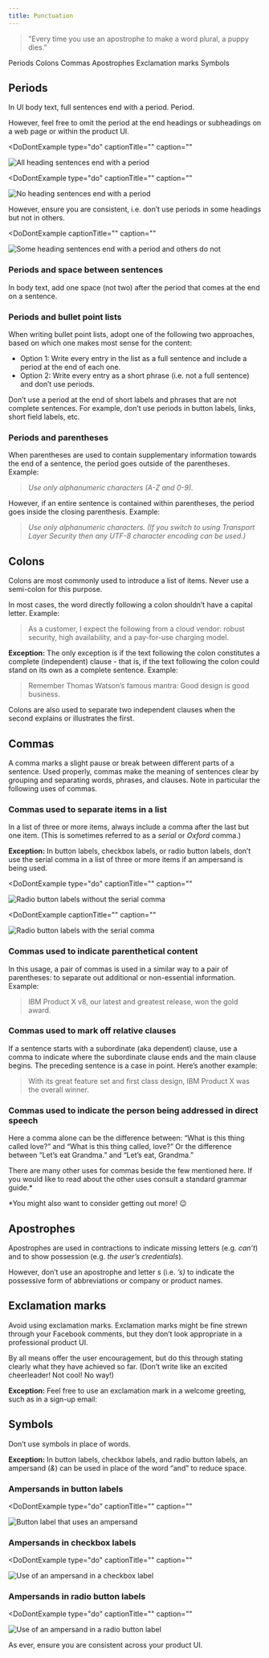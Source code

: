 ```yaml
---
title: Punctuation
---
```


> "Every time you use an apostrophe to make a word plural, a puppy dies."

<AnchorLinks>

<AnchorLink>Periods</AnchorLink>
<AnchorLink>Colons</AnchorLink>
<AnchorLink>Commas</AnchorLink>
<AnchorLink>Apostrophes</AnchorLink>
<AnchorLink>Exclamation marks</AnchorLink>
<AnchorLink>Symbols</AnchorLink>

</AnchorLinks>

## Periods

In UI body text, full sentences end with a period. Period.

However, feel free to omit the period at the end headings or subheadings on a web page or within the product UI.

<Row>
  <Column colMd={4} colLg={4}>

<DoDontExample
type="do"
captionTitle=""
caption=""
>

![All heading sentences end with a period](images/Punctuation_03.png)

</DoDontExample>

  </Column>
  <Column colMd={4} colLg={4}>

<DoDontExample
  type="do"
  captionTitle=""
  caption=""
  >

![No heading sentences end with a period](images/Punctuation_01.png)

</DoDontExample>

  </Column>
</Row>

However, ensure you are consistent, i.e. don’t use periods in some headings but not in others.

<Row>
  <Column colMd={4} colLg={4}>

<DoDontExample
  captionTitle=""
  caption=""
  >

![Some heading sentences end with a period and others do not](images/Punctuation_02.png)

</DoDontExample>

  </Column>
</Row>

### Periods and space between sentences

In body text, add one space (not two) after the period that comes at the end on a sentence.

### Periods and bullet point lists

When writing bullet point lists, adopt one of the following two approaches, based on which one makes most sense for the content:

- Option 1: Write every entry in the list as a full sentence and include a period at the end of each one.
- Option 2: Write every entry as a short phrase (i.e. not a full sentence) and don’t use periods.

Don’t use a period at the end of short labels and phrases that are not complete sentences. For example, don’t use periods in button labels, links, short field labels, etc.

### Periods and parentheses

When parentheses are used to contain supplementary information towards the end of a sentence, the period goes outside of the parentheses.
Example:

> _Use only alphanumeric characters (A-Z and 0-9)._

However, if an entire sentence is contained within parentheses, the period goes inside the closing parenthesis.
Example:

> _Use only alphanumeric characters. (If you switch to using Transport Layer Security then any UTF-8 character encoding can be used.)_

## Colons

Colons are most commonly used to introduce a list of items. Never use a semi-colon for this purpose.

In most cases, the word directly following a colon shouldn’t have a capital letter. Example:

> As a customer, I expect the following from a cloud vendor: robust security, high availability, and a pay-for-use charging model.

**Exception:** The only exception is if the text following the colon constitutes a complete (independent) clause - that is, if the text following the colon could stand on its own as a complete sentence. Example:

> Remember Thomas Watson’s famous mantra: Good design is good business.

Colons are also used to separate two independent clauses when the second explains or illustrates the first.

## Commas

A comma marks a slight pause or break between different parts of a sentence. Used properly, commas make the meaning of sentences clear by grouping and separating words,
phrases, and clauses. Note in particular the following uses of commas.

### Commas used to separate items in a list

In a list of three or more items, always include a comma after the last but one item. (This is sometimes referred to as a _serial_ or _Oxford_ comma.)

<Row>
  <Column colMd={4} colLg={4}>
    <DoDontExample
      type="do"
      text="IBM Product X offers fast, secure, and scalable message delivery."
      aspectRatio="1:1"
    />
  </Column>
</Row>

**Exception:** In button labels, checkbox labels, or radio button labels, don’t use the serial comma in a list of three or more items if an ampersand is being used.

<Row>
  <Column colMd={4} colLg={4}>

<DoDontExample
type="do"
captionTitle=""
caption=""
>

![Radio button labels without the serial comma](images/Radio_button_01.png)

</DoDontExample>

  </Column>
  <Column colMd={4} colLg={4}>

<DoDontExample
  captionTitle=""
  caption=""
  >

![Radio button labels with the serial comma](images/Radio_button_02.png)

</DoDontExample>

  </Column>
</Row>

### Commas used to indicate parenthetical content

In this usage, a pair of commas is used in a similar way to a pair of parentheses: to separate out additional or non-essential information. Example:

> IBM Product X v8, our latest and greatest release, won the gold award.

### Commas used to mark off relative clauses

If a sentence starts with a subordinate (aka dependent) clause, use a comma to indicate where the subordinate clause ends and the main clause begins.
The preceding sentence is a case in point. Here’s another example:

> With its great feature set and first class design, IBM Product X was the overall winner.

### Commas used to indicate the person being addressed in direct speech

Here a comma alone can be the difference between: “What is this thing called love?” and “What is this thing called, love?” Or the difference between “Let’s eat Grandma.” and “Let’s eat, Grandma.”

There are many other uses for commas beside the few mentioned here. If you would like to read about the other uses consult a standard grammar guide.\*

\*You might also want to consider getting out more! 😉

## Apostrophes

Apostrophes are used in contractions to indicate missing letters (e.g. _can’t_) and to show possession (e.g. _the user’s credentials_).

However, don’t use an apostrophe and letter _s_ (i.e. _’s)_ to indicate the possessive form of abbreviations or company or product names.

<Row>
  <Column colMd={4} colLg={4}>
    <DoDontExample
      type="do"
      text="The IBM Cloud catalog..."
      aspectRatio="1:1"
    />
  </Column>
  <Column colMd={4} colLg={4}>
    <DoDontExample text="IBM Cloud's catalog..." aspectRatio="1:1" />
  </Column>
</Row>

## Exclamation marks

Avoid using exclamation marks. Exclamation marks might be fine strewn through your Facebook comments, but they don’t look appropriate in a professional product UI.

By all means offer the user encouragement, but do this through stating clearly what they have achieved so far. (Don’t write like an excited cheerleader! Not cool! No way!)

**Exception:** Feel free to use an exclamation mark in a welcome greeting, such as in a sign-up email:

<Row>
  <Column colMd={4} colLg={4}>
    <DoDontExample type="do" text="Welcome, Emma!" aspectRatio="1:1" />
  </Column>
</Row>

## Symbols

Don’t use symbols in place of words.

**Exception:** In button labels, checkbox labels, and radio button labels, an ampersand (_&_) can be used in place of the word “and” to reduce space.

### Ampersands in button labels

<Row>
  <Column colMd={4} colLg={4}>

<DoDontExample
type="do"
captionTitle=""
caption=""
>

![Button label that uses an ampersand](images/Button_using_ampersand.png)

</DoDontExample>

  </Column>
</Row>


### Ampersands in checkbox labels

<Row>
  <Column colMd={4} colLg={4}>

<DoDontExample
  type="do"
  captionTitle=""
  caption=""
>

![Use of an ampersand in a checkbox label](images/Ampersand_checkbox.png)

</DoDontExample>

  </Column>
</Row>

### Ampersands in radio button labels

<Row>
  <Column colMd={4} colLg={4}>

<DoDontExample
  type="do"
  captionTitle=""
  caption=""
>

![Use of an ampersand in a radio button label](images/Ampersand_radio_button.png)

</DoDontExample>

  </Column>
</Row>

As ever, ensure you are consistent across your product UI.
